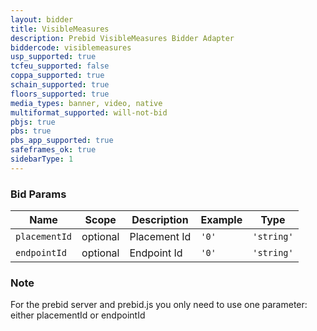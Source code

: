 ```yaml
---
layout: bidder
title: VisibleMeasures
description: Prebid VisibleMeasures Bidder Adapter
biddercode: visiblemeasures
usp_supported: true
tcfeu_supported: false
coppa_supported: true
schain_supported: true
floors_supported: true
media_types: banner, video, native
multiformat_supported: will-not-bid
pbjs: true
pbs: true
pbs_app_supported: true
safeframes_ok: true
sidebarType: 1
---
```


### Bid Params


| Name          | Scope    | Description           | Example   | Type      |
|---------------|----------|-----------------------|-----------|-----------|
| `placementId`      | optional | Placement Id         | `'0'`    | `'string'` |
| `endpointId`      | optional | Endpoint Id         | `'0'`    | `'string'` |

### Note

For the prebid server and prebid.js you only need to use one parameter: either placementId or endpointId
